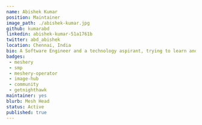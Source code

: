 ---
name: Abishek Kumar
position: Maintainer
image_path: ./abishek-kumar.jpg
github: kumarabd
linkedin: abishek-kumar-51a1761b
twitter: abd_abishek
location: Chennai, India
bio: A Software Engineer and a technology aspirant, trying to learn and improve the way to architect a software design.
badges:
 - meshery
 - smp
 - meshery-operator
 - image-hub
 - community
 - getnighthawk
maintainer: yes
blurb: Mesh Head
status: Active
published: true
---
